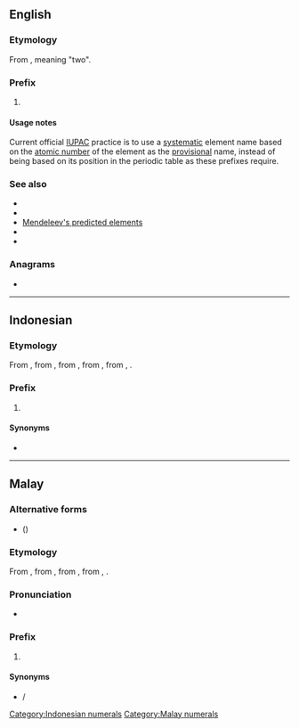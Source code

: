 {{also|dwi|DWI|D.W.I.}}
==English==

===Etymology===
From {{etyl|sa|en}}, meaning "two".

===Prefix===
{{head|en|prefixes}}

# {{lb|en|chemistry|dated}} {{n-g|A [[designation]] prefix for undiscovered [[chemical]] [[element]]s lying two periods under a known element in the [[periodic table]]. (For example, [[rhenium]] was called [[dwi-manganese]] before its discovery in 1925.)}}

====Usage notes====
Current official [[IUPAC]] practice is to use a [[systematic]] element name based on the [[atomic number]] of the element as the [[provisional]] name, instead of being based on its position in the periodic table as these prefixes require.

===See also===
* {{l|en|eka-}}
* {{l|en|tri-}}
* [[w:Mendeleev's predicted elements|Mendeleev's predicted elements]]
* {{l|en|di-}}
* {{l|en|bi-}}

===Anagrams===
* {{anagrams|en|a=diw|IWD|WDI|wid}}

----

==Indonesian==
{{cardinalbox|id|1|2|3|satu|tiga}}

===Etymology===
From {{der|id|ms|dwi-}}, from {{m|ms|dwi}}, from {{der|id|sa|द्वि}}, from {{m|sa|द्व|tr=dvá}}, from {{der|id|ine-pro|*dwó}}, {{m|ine-pro|*dwóh₁}}.

===Prefix===
{{head|id|prefix}}

# {{cln|id|cardinal numbers}} {{l|en|bi-}}

====Synonyms====
* {{l|id|dua}}

[[Category:Indonesian numerals]]

----

==Malay==
{{cardinalbox|ms|1|2|3|satu|tiga}}

===Alternative forms===
* {{l|ms|دوي|sc=Arab}} ({{l|ms|دوي-|sc=Arab}})

===Etymology===
From {{m|ms|dwi}}, from {{etyl|sa|ms}} {{m|sa|द्वि}}, from {{m|sa|द्व|tr=dvá}}, from {{etyl|ine-pro|ms}} {{m|ine-pro|*dwó}}, {{m|ine-pro|*dwóh₁}}.

===Pronunciation===
* {{IPA|ms|/dui/}}

===Prefix===
{{head|ms|prefix|Jawi spelling|دوي-}}

# {{cln|ms|cardinal numbers}} {{l|en|bi-}}

====Synonyms====
* {{l|ms|dua}} / {{l|ms|دوا|sc=Arab}}

[[Category:Malay numerals]]